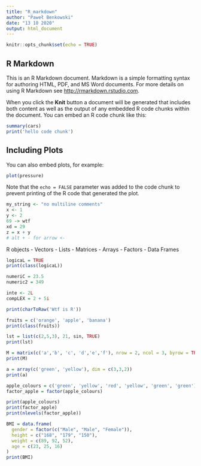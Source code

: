 ```yaml
---
title: "R_markdown"
author: "Paweł Benkowski"
date: "13 10 2020"
output: html_document
---
```


```r
knitr::opts_chunk$set(echo = TRUE)
```

## R Markdown

This is an R Markdown document. Markdown is a simple formatting syntax for authoring HTML, PDF, and MS Word documents. For more details on using R Markdown see <http://rmarkdown.rstudio.com>.

When you click the **Knit** button a document will be generated that includes both content as well as the output of any embedded R code chunks within the document. You can embed an R code chunk like this:

```r
summary(cars)
print('hello code chunk')
```

## Including Plots

You can also embed plots, for example:

```r
plot(pressure)
```

Note that the `echo = FALSE` parameter was added to the code chunk to prevent printing of the R code that generated the plot.

<!-- Comment out with ctrl+shift+c -->
```r
my_string <- "no multiline comments"
x <- 1
y <- 2
69 -> wtf
xd = 29
z = x + y
# alt + - for arrow <- 
```

R objects
- Vectors
- Lists
- Matrices
- Arrays
- Factors
- Data Frames

```r
logicaL = TRUE
print(class(logicaL))

numeriC = 23.5
numeric2 = 349

inte <- 2L
compLEX = 2 + 5i

print(charToRaw('Wtf is R'))

fruits = c('orange', 'apple', 'banana')
print(class(fruits))

lst = list(c(2,5,3), 21, sin, TRUE)
print(lst)

M = matrix(c('a','b', 'c', 'd','e','f'), nrow = 2, ncol = 3, byrow = TRUE)
print(M)

a = array(c('green', 'yellow'), dim = c(3,3,2))
print(a)

apple_colours = c('green', 'yellow', 'red', 'yellow', 'green', 'green')
factor_apple = factor(apple_colours)

print(apple_colours)
print(factor_apple)
print(nlevels(factor_apple))

BMI = data.frame(
  gender = factor(c("Male", "Male", "Female")),
  height = c("168", "179", "150"),
  weight = c(89, 92, 52),
  age = c(23, 25, 16)
)
print(BMI)
```
